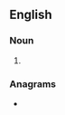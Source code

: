 {{also|Willings}}
==English==

===Noun===
{{head|en|noun form}}

# {{plural of|willing|lang=en}}

===Anagrams===
* {{anagrams|en|a=giillnsw|swilling}}